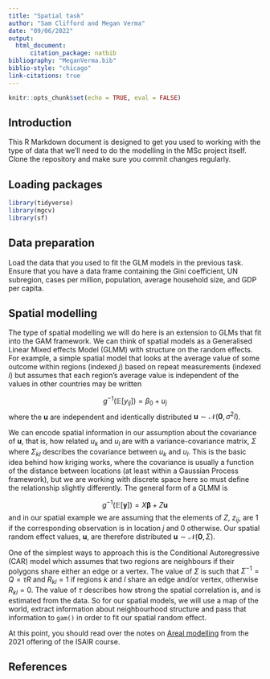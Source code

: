 ```yaml
---
title: "Spatial task"
author: "Sam Clifford and Megan Verma"
date: "09/06/2022"
output: 
  html_document:
      citation_package: natbib
bibliography: "MeganVerma.bib"
biblio-style: "chicago"
link-citations: true
---
```


``` r
knitr::opts_chunk$set(echo = TRUE, eval = FALSE)
```

## Introduction

This R Markdown document is designed to get you used to working with the type of data that we'll need to do the modelling in the MSc project itself. Clone the repository and make sure you commit changes regularly.

## Loading packages

``` r
library(tidyverse)
library(mgcv)
library(sf)
```

## Data preparation

Load the data that you used to fit the GLM models in the previous task. Ensure that you have a data frame containing the Gini coefficient, UN subregion, cases per million, population, average household size, and GDP per capita.

## Spatial modelling

The type of spatial modelling we will do here is an extension to GLMs that fit into the GAM framework. We can think of spatial models as a Generalised Linear Mixed effects Model (GLMM) with structure on the random effects. For example, a simple spatial model that looks at the average value of some outcome within regions (indexed $j$) based on repeat measurements (indexed $i$) but assumes that each region's average value is independent of the values in other countries may be written

$$
g^{-1}\left(\mathbb{E}\left[y_{ij}\right]\right) = \beta_0 + u_j
$$
where the $\boldsymbol{u}$ are independent and identically distributed $\boldsymbol{u} \sim \mathcal{N}\left( \boldsymbol{0}, \sigma^2 I \right)$.

We can encode spatial information in our assumption about the covariance of $\boldsymbol{u}$, that is, how related $u_k$ and $u_l$ are with a variance-covariance matrix, $\Sigma$ where $\Sigma_{kl}$ describes the covariance between $u_k$ and $u_l$. This is the basic idea behind how kriging works, where the covariance is usually a function of the distance between locations (at least within a Gaussian Process framework), but we are working with discrete space here so must define the relationship slightly differently. The general form of a GLMM is 

$$
g^{-1}\left(\mathbb{E}\left[\boldsymbol{y}\right]\right) = X \boldsymbol{\beta} + Z \boldsymbol{u}
$$
and in our spatial example we are assuming that the elements of $Z$, $z_{ij}$, are 1 if the corresponding observation is in location $j$ and 0 otherwise. Our spatial random effect values, $\boldsymbol{u}$, are therefore distributed $\boldsymbol{u} \sim \mathcal{N}\left( \boldsymbol{0}, \Sigma\right)$.

One of the simplest ways to approach this is the Conditional Autoregressive (CAR) model which assumes that two regions are neighbours if their polygons share either an edge or a vertex. The value of $\Sigma$ is such that $\Sigma^{-1} = Q = \tau R$ and $R_{kl} = 1$ if regions $k$ and $l$ share an edge and/or vertex, otherwise $R_{kl} = 0$. The value of $\tau$ describes how strong the spatial correlation is, and is estimated from the data. So for our spatial models, we will use a map of the world, extract information about neighbourhood structure and pass that information to `gam()` in order to fit our spatial random effect.

At this point, you should read over the notes on [Areal modelling](https://isair2021.netlify.app/04_models/models/) from the 2021 offering of the ISAIR course.

## References


